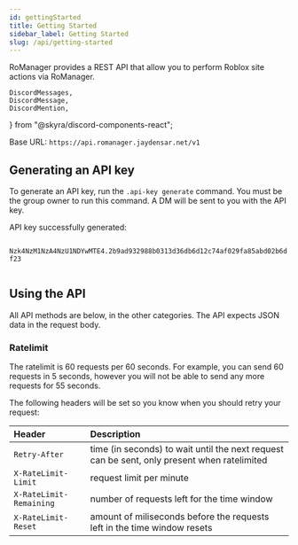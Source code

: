 ```yaml
---
id: gettingStarted
title: Getting Started
sidebar_label: Getting Started
slug: /api/getting-started
---
```


RoManager provides a REST API that allow you to perform Roblox site actions via RoManager.

	DiscordMessages,
	DiscordMessage,
	DiscordMention,
} from "@skyra/discord-components-react";

Base URL: `https://api.romanager.jaydensar.net/v1`

## Generating an API key

To generate an API key, run the `.api-key generate` command. You must be the group owner to run this command. A DM will be sent to you with the API key.

<DiscordMessages>
	<DiscordMessage
		author="RoManager"
		verified={true}
		bot={true}
		avatar="https://cdn.discordapp.com/avatars/738035113815834746/73b40ea86f581b9afec7baf83ac38a65.png"
	>
		API key successfully generated:
		<br />
		<code class="discord-codeblock">
			Nzk4NzM1NzA4NzU1NDYwMTE4.2b9ad932988b0313d36db6d12c74af029fa85abd02b6df23
		</code>
	</DiscordMessage>
</DiscordMessages>

## Using the API

All API methods are below, in the other categories. The API expects JSON data in the request body.

### Ratelimit

The ratelimit is 60 requests per 60 seconds. For example, you can send 60 requests in 5 seconds, however you will not be able to send any more requests for 55 seconds.

The following headers will be set so you know when you should retry your request:

| Header                  | Description                                                                                 |
| :---------------------- | :------------------------------------------------------------------------------------------ |
| `Retry-After`           | time (in seconds) to wait until the next request can be sent, only present when ratelimited |
| `X-RateLimit-Limit`     | request limit per minute                                                                    |
| `X-RateLimit-Remaining` | number of requests left for the time window                                                 |
| `X-RateLimit-Reset`     | amount of miliseconds before the requests left in the time window resets                    |
